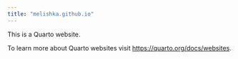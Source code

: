 ```yaml
---
title: "melishka.github.io"
---
```


This is a Quarto website.

To learn more about Quarto websites visit <https://quarto.org/docs/websites>.
